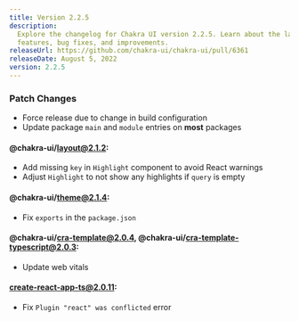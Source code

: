 ```yaml
---
title: Version 2.2.5
description:
  Explore the changelog for Chakra UI version 2.2.5. Learn about the latest
  features, bug fixes, and improvements.
releaseUrl: https://github.com/chakra-ui/chakra-ui/pull/6361
releaseDate: August 5, 2022
version: 2.2.5
---
```


### Patch Changes

- Force release due to change in build configuration
- Update package `main` and `module` entries on **most** packages

#### @chakra-ui/layout@2.1.2:

- Add missing `key` in `Highlight` component to avoid React warnings
- Adjust `Highlight` to not show any highlights if `query` is empty

#### @chakra-ui/theme@2.1.4:

- Fix `exports` in the `package.json`

#### @chakra-ui/cra-template@2.0.4, @chakra-ui/cra-template-typescript@2.0.3:

- Update web vitals

#### create-react-app-ts@2.0.11:

- Fix `Plugin "react" was conflicted` error
